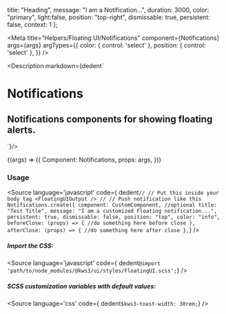 
  title: "Heading",
  message: "I am a Notification...",
  duration: 3000,
  color: "primary",
  light:false,
  position: "top-right",
  dismissable: true,
  persistent: false,
  context: 1
};

<Meta
  title="Helpers/Floating UI/Notifications"
  component={Notifications}
  args={args}
  argTypes={{
    color: {
      control: 'select'
    },
    position: {
      control: 'select'
    },
  }}
/>

<Description markdown={dedent`
# Notifications
## Notifications components for showing floating alerts.
`}/>

<Canvas>
  <Story
  name="Notifications"
  args={args}
  >
  {(args) => ({
    Component: Notifications,
    props: args,
  })}
  </Story>
</Canvas>

<ArgsTable story="Notifications" />


### Usage
<Source
  language='javascript'
  code={ dedent`
  //
  // Put this inside your body tag
  <FloatingUIOutput />
  //
  // Push notification like this
  Notifications.create({
    component: CustomComponent, //optional
    title: "Test Title",
    message: "I am a customized Floating notification...",
    persistent: true,
    dismissable: false,
    position: "top",
    color: "info",
    beforeClose: (props) => {
      //do something here before close
    },
    afterClose: (props) => {
      //do something here after close
    },
  `}
/>


##### Import the CSS:
<Source
  language='javascript'
  code={ dedent`@import 'path/to/node_modules/@kws3/ui/styles/FloatingUI.scss';`}
/>

##### SCSS customization variables with default values:
<Source
  language='css'
  code={ dedent`
    $kws3-toast-width: 30rem;
  `}
/>